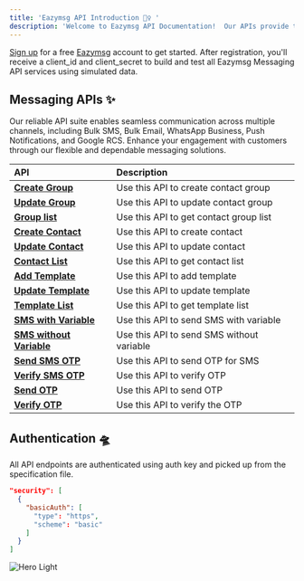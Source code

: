 ```yaml
---
title: 'Eazymsg API Introduction 🧙‍♀️ '
description: 'Welcome to Eazymsg API Documentation!  Our APIs provide the tools necessary to send messages efficiently and effectively across different channels.'
---
```



<Note>

[Sign up](https://auth.enginify.in/signup) for a free [Eazymsg](https://eazymsg.com) account to get started. After registration, you'll receive a client_id and client_secret to build and test all Eazymsg Messaging API services using simulated data.

</Note>


## Messaging APIs ✨


Our reliable API suite enables seamless communication across multiple channels, including Bulk SMS, Bulk Email, WhatsApp Business, Push Notifications, and Google RCS. Enhance your engagement with customers through our flexible and dependable messaging solutions.


| API                                                                           | Description                                     |
| :---------------------------------------------------------------------------- | :---------------------------------------------- |
| <a href="/api-reference/sms/contacts/create-group">**Create Group**</a> | Use this API to create contact group |
| <a href="/api-reference/sms/contacts/update-group">**Update Group**</a> | Use this API to update contact group |
| <a href="/api-reference/sms/contacts/group-list">**Group list**</a> | Use this API to get contact group list |
| <a href="/api-reference/sms/contacts/create-contact">**Create Contact**</a> | Use this API to create contact |
| <a href="/api-reference/sms/contacts/update-contact">**Update Contact**</a> | Use this API to update contact |
| <a href="/api-reference/sms/contacts/contact-list">**Contact List**</a> | Use this API to get contact list |
| <a href="/api-reference/sms/templates/add-template">**Add Template**</a> | Use this API to add template |
| <a href="/api-reference/sms/templates/update-template">**Update Template**</a> | Use this API to update template |
| <a href="/api-reference/sms/templates/template-list">**Template List**</a> | Use this API to get template list |
| <a href="/api-reference/sms/send-sms/with-variable">**SMS with Variable**</a> | Use this API to send SMS with variable |
| <a href="/api-reference/sms/send-sms/without-variable">**SMS without Variable**</a> | Use this API to send SMS without variable |
| <a href="/api-reference/sms-otp/send">**Send SMS OTP**</a> | Use this API to send OTP for SMS |
| <a href="/api-reference/sms-otp/verify">**Verify SMS OTP**</a> | Use this API to verify OTP  |
| <a href="/api-reference/send-otp/send">**Send OTP**</a> | Use this API to send OTP  |
| <a href="/api-reference/send-otp/verify">**Verify OTP**</a>| Use this API to verify the OTP  |


## Authentication 🛸

All API endpoints are authenticated using auth key and picked up from the specification file.

```json
"security": [
  {
    "basicAuth": [
      "type": "https",
      "scheme": "basic"
    ]
  }
]
```

<img
  src="/logo/auth.png"
  alt="Hero Light"
/>